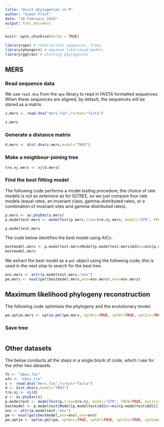 ```yaml
---
title: "Quick phylogenies in R"
author: "Simon Frost"
date: "10 February 2018"
output: html_document
---
```


```r
knitr::opts_chunk$set(echo = TRUE)
```

```r
library(ape) # reads/writes sequences, trees
library(phangorn) # maximum likelihood models
library(ggtree) # plotting phylogenies
```

## MERS

### Read sequence data

We use `read.dna` from the `ape` library to read in FASTA formatted sequences. When these sequences are aligned, by default, the sequences will be stored as a matrix.

```r
s.mers <- read.dna("mers.fas",format="fasta")
```

```r
s.mers
```


### Generate a distance matrix

```r
d.mers <- dist.dna(s.mers,model="TN93")
```

### Make a neighbour-joining tree

```r
tre.nj.mers <- nj(d.mers)
```

### Find the best fitting model

The following code performs a model testing procedure; the choice of rate models is not as extensive as for IQTREE, so we just compare four rate models (equal rates, an invariant class, gamma-distributed rates, or a combination of invariant sites and gamma-distributed rates).

```r
p.mers <- as.phyDat(s.mers)
p.modeltest.mers <- modelTest(p.mers,tree=tre.nj.mers, model="GTR", FREQ=TRUE, multicore=TRUE, mc.cores=2)
```

```r
p.modeltest.mers
```

The code below identifies the best model using AICc.

```r
bestmodel.mers <- p.modeltest.mers$Model[p.modeltest.mers$AICc==min(p.modeltest.mers$AICc)]
bestmodel.mers
```

We extract the best model as a `pml` object using the following code; this is used in the next step to search for the best tree.

```r
env.mers <- attr(p.modeltest.mers,"env")
pm.mers <- eval(get(bestmodel.mers,env=env.mers),env=env.mers)
```

## Maximum likelihood phylogeny reconstruction

The following code optimises the phylogeny and the evolutionary model.

```r
pm.optim.mers <- optim.pml(pm.mers, optNni=TRUE, optBf=TRUE, optInv=TRUE, optGamma=TRUE, rearrangement="stochastic",control=pml.control(epsilon=1e-8, maxit=10, trace=0))
```

### Save tree

```r

```


## Other datasets

The below conducts all the steps in a single block of code, which I use for the other two datasets.

```r
fn <- "ebov.fas"
ofn <- "ebov.tre"
s <- read.dna("mers.fas",format="fasta")
d <- dist.dna(s,model="TN93")
tre.nj <- nj(d)
p <- as.phyDat(s)
p.modeltest <- modelTest(p,tree=tre.nj, model="GTR", FREQ=TRUE, multicore=TRUE, mc.cores=2)
bestmodel <- p.modeltest$Model[p.modeltest$AICc==min(p.modeltest$AICc)]
env <- attr(p.modeltest,"env")
pm <- eval(get(bestmodel,env=env),env=env)
pm.optim <- optim.pml(pm, optNni=TRUE, optBf=TRUE, optInv=TRUE, optGamma=TRUE, rearrangement="stochastic")
```
